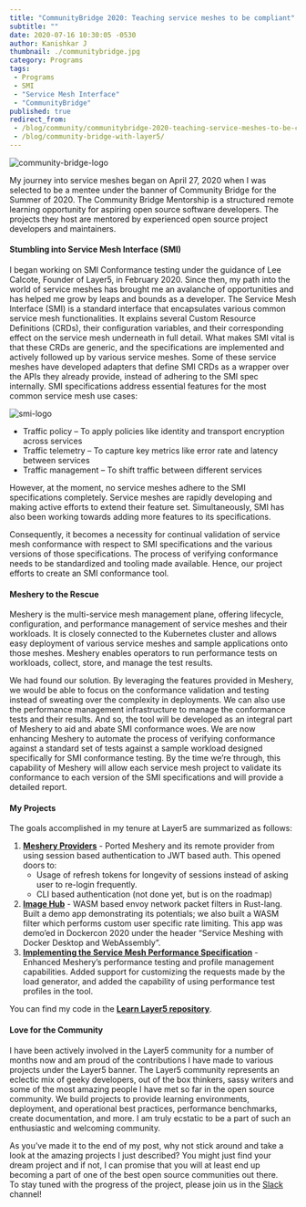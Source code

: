 ```yaml
---
title: "CommunityBridge 2020: Teaching service meshes to be compliant"
subtitle: ""
date: 2020-07-16 10:30:05 -0530
author: Kanishkar J
thumbnail: ./communitybridge.jpg
category: Programs
tags:
 - Programs
 - SMI
 - "Service Mesh Interface"
 - "CommunityBridge"
published: true
redirect_from:
 - /blog/community/communitybridge-2020-teaching-service-meshes-to-be-compliant/
 - /blog/community-bridge-with-layer5/
---
```



<BlogWrapper>

<img className="image-left" src={cblogo} alt="community-bridge-logo"/>

My journey into service meshes began on April 27, 2020 when I was selected to be a mentee under the banner of Community Bridge for the Summer of 2020. The Community Bridge Mentorship is a structured remote learning opportunity for aspiring open source software developers. The projects they host are mentored by experienced open source project developers and maintainers.

<h4> Stumbling into Service Mesh Interface (SMI) </h4>

I began working on SMI Conformance testing under the guidance of Lee Calcote, Founder of Layer5, in February 2020. Since then, my path into the world of service meshes has brought me an avalanche of opportunities and has helped me grow by leaps and bounds as a developer.
The Service Mesh Interface (SMI) is a standard interface that encapsulates various common service mesh functionalities. It explains several Custom Resource Definitions (CRDs), their configuration variables, and their corresponding effect on the service mesh underneath in full detail. What makes SMI vital is that these CRDs are generic, and the specifications are implemented and actively followed up by various service meshes. Some of these service meshes have developed adapters that define SMI CRDs as a wrapper over the APIs they already provide, instead of adhering to the SMI spec internally. SMI specifications address essential features for the most common service mesh use cases:

<img className="image-right" src={smiLogo} alt="smi-logo"/>

- Traffic policy – To apply policies like identity and transport encryption across services
- Traffic telemetry – To capture key metrics like error rate and latency between services
- Traffic management – To shift traffic between different services

However, at the moment, no service meshes adhere to the SMI specifications completely. Service meshes are rapidly developing and making active efforts to extend their feature set. Simultaneously, SMI has also been working towards adding more features to its specifications.

Consequently, it becomes a necessity for continual validation of service mesh conformance with respect to SMI specifications and  the various versions of those specifications. The process of verifying conformance needs to be standardized and tooling made available.  Hence, our project efforts to create an SMI conformance tool.

<h4> Meshery to the Rescue </h4>

Meshery is the multi-service mesh management plane, offering lifecycle, configuration, and performance management of service meshes and their workloads. It is closely connected to the Kubernetes cluster and allows easy deployment of various service meshes and sample applications onto those meshes. Meshery enables operators to run performance tests on workloads, collect, store, and manage the test results.


We had found our solution. By leveraging the features provided in Meshery, we would be able to focus on the conformance validation and testing instead of sweating over the complexity in deployments. We can also use the performance management infrastructure to manage the conformance tests and their results. And so,  the tool will be developed as an integral part of Meshery to aid and abate SMI conformance woes.
We are now enhancing Meshery to automate the process of verifying conformance against a standard set of tests against a sample workload designed specifically for SMI conformance testing. By the time we’re through, this capability of Meshery will allow each service mesh project to validate its conformance to each version of the SMI specifications and will provide a detailed report.

<h4> My Projects </h4>

The goals accomplished in my tenure at Layer5 are summarized as follows:

1. **[Meshery Providers](https://meshery.layer5.io/docs/extensibility)** - Ported Meshery and its remote provider from using session based authentication to JWT based auth. This opened doors to:
    - Usage of refresh tokens for longevity of sessions instead of asking user to re-login frequently.
    - CLI based authentication (not done yet, but is on the roadmap)
2. **[Image Hub](https://github.com/layer5io/image-hub)** - WASM based envoy network packet filters in Rust-lang. Built a demo app demonstrating its potentials; we also built a  WASM filter which performs custom user specific rate limiting. This app was demo’ed in Dockercon 2020 under the header “Service Meshing with Docker Desktop and WebAssembly”.
3. **[Implementing the Service Mesh Performance Specification](/performance)** - Enhanced Meshery’s performance testing and profile management capabilities. Added support for customizing the requests made by the load generator, and added the capability of using performance test profiles in the tool.

You can find my code in the [**Learn Layer5 repository**](https://github.com/layer5io/learn-layer5/).

<h4> Love for the Community </h4>

I have been actively involved in the Layer5 community for a number of months now and am proud of the contributions I have made to various projects under the Layer5 banner. The Layer5 community represents an eclectic mix of geeky developers, out of the box thinkers, sassy writers and some of the most amazing people I have met so far in the open source community.  We build projects to provide learning environments, deployment, and operational best practices, performance benchmarks, create documentation, and more. I am truly ecstatic to be a part of such an enthusiastic and welcoming community.<br/>

As you’ve made it to the end of my post, why not stick around and take a look at the amazing projects I just described? You might just find your dream project and if not, I can promise that you will at least end up becoming a part of one of the best open source communities out there.<br/>
To stay tuned with the progress of the project, please join us in the [Slack](http://slack.layer5.io) channel!

</BlogWrapper>
